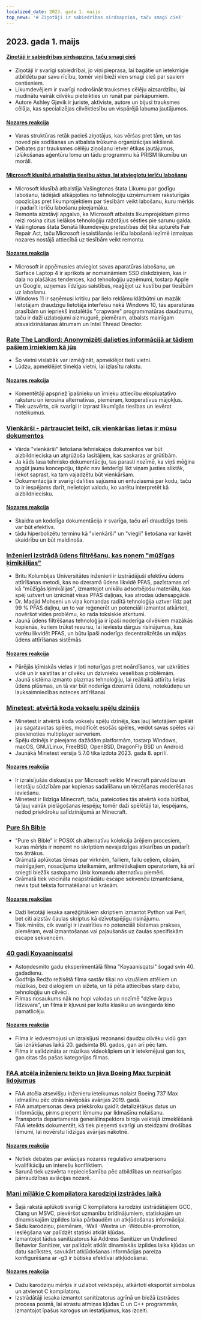 ```yaml
---
localized_date: 2023. gada 1. maijs
top_news: '# Ziņotāji ir sabiedrības sirdsapziņa, taču smagi cieš'
---
```




<CallToAction />

<Steps>

## 2023. gada 1. maijs

#### [Ziņotāji ir sabiedrības sirdsapziņa, taču smagi cieš](https://covertactionmagazine.com/2023/04/25/whistleblowers-are-the-conscience-of-society-yet-suffer-gravely-for-trying-to-hold-the-rich-and-powerful-accountable-for-their-sins/)

- Ziņotāji ir svarīgi sabiedrībai, jo viņi pieprasa, lai bagātie un ietekmīgie atbildētu par savu rīcību, tomēr viņi bieži vien smagi cieš par saviem centieniem.
- Likumdevējiem ir svarīgi nodrošināt trauksmes cēlēju aizsardzību, lai mudinātu vairāk cilvēku pieteikties un runāt par pārkāpumiem.
- Autore Ashley Gjøvik ir juriste, aktīviste, autore un bijusī trauksmes cēlāja, kas specializējas cilvēktiesību un vispārējā labuma jautājumos.

#### [Nozares reakcija](http://news.ycombinator.com/item?id=35762780)

- Varas struktūras retāk pacieš ziņotājus, kas vēršas pret tām, un tas noved pie sodīšanas un atbalsta trūkuma organizācijas iekšienē.
- Debates par trauksmes cēlēju ziņošanu ietver ētikas jautājumus, izlūkošanas aģentūru lomu un tādu programmu kā PRISM likumību un morāli.

#### [Microsoft klusībā atbalstīja tiesību aktus, lai atvieglotu ierīču labošanu](https://grist.org/technology/microsoft-right-to-repair-quietly-supported-legislation-to-make-it-easier-to-fix-devices-heres-why-thats-a-big-deal/)

- Microsoft klusībā atbalstīja Vašingtonas štata Likumu par godīgu labošanu, tādējādi atkāpjoties no tehnoloģiju uzņēmumiem raksturīgās opozīcijas pret likumprojektiem par tiesībām veikt labošanu, kuru mērķis ir padarīt ierīču labošanu pieejamāku.
- Remonta aizstāvji apgalvo, ka Microsoft atbalsts likumprojektam pirmo reizi rosina citus lielākos tehnoloģiju ražotājus sēsties pie sarunu galda.
- Vašingtonas štata Senātā likumdevēju pretestības dēļ tika apturēts Fair Repair Act, taču Microsoft iesaistīšanās ierīču labošanā iezīmē izmaiņas nozares nostājā attiecībā uz tiesībām veikt remontu.

#### [Nozares reakcija](http://news.ycombinator.com/item?id=35758842)

- Microsoft ir apņēmusies atvieglot savas aparatūras labošanu, un Surface Laptop 4 ir aprīkots ar nomaināmiem SSD diskdziņiem, kas ir daļa no plašākas tendences, kad tehnoloģiju uzņēmumi, tostarp Apple un Google, uzņemas līdzīgas saistības, reaģējot uz kustību par tiesībām uz labošanu.
- Windows 11 ir saņēmusi kritiku par lielo reklāmu klātbūtni un mazāk lietotājam draudzīgu lietotāja interfeisu nekā Windows 10, tās aparatūras prasībām un iepriekš instalētās "crapware" programmatūras daudzumu, taču ir daži uzlabojumi aizmugurē, piemēram, atbalsts mainīgam atsvaidzināšanas ātrumam un Intel Thread Director.

### [Rate The Landlord: Anonymizēti dalieties informācijā ar tādiem pašiem īrniekiem kā jūs](https://ratethelandlord.org)

- Šo vietni vislabāk var izmēģināt, apmeklējot tieši vietni.
- Lūdzu, apmeklējiet tīmekļa vietni, lai izlasītu rakstu.

#### [Nozares reakcija](http://news.ycombinator.com/item?id=35759016)

- Komentētāji apspriež īpašnieku un īrnieku attiecību ekspluatatīvo raksturu un ierosina alternatīvas, piemēram, kooperatīvus mājokļus.
- Tiek uzsvērts, cik svarīgi ir izprast likumīgās tiesības un ievērot noteikumus.

### [Vienkārši - pārtrauciet teikt, cik vienkāršas lietas ir mūsu dokumentos](https://justsimply.dev/)

- Vārda "vienkārši" lietošana tehniskajos dokumentos var būt aizbildnieciska un atgrūžoša lasītājiem, kas saskaras ar grūtībām.
- Ja kāds lasa tehnisko dokumentāciju, tas parasti nozīmē, ka viņš mēģina apgūt jaunu koncepciju, tāpēc nav lietderīgi likt viņam justies sliktāk, liekot saprast, ka tam vajadzētu būt vienkāršam.
- Dokumentācijā ir svarīgi dalīties sajūsmā un entuziasmā par kodu, taču to ir iespējams darīt, nelietojot valodu, ko varētu interpretēt kā aizbildniecisku.

#### [Nozares reakcija](http://news.ycombinator.com/item?id=35759449)

- Skaidra un kodolīga dokumentācija ir svarīga, taču arī draudzīgs tonis var būt efektīvs.
- tādu hiperbolizētu terminu kā "vienkārši" un "viegli" lietošana var kavēt skaidrību un būt maldinoša.

### [Inženieri izstrādā ūdens filtrēšanu, kas noņem "mūžīgas ķimikālijas"](https://news.ubc.ca/2023/03/22/new-ubc-water-treatment-zaps-forever-chemicals-for-good/)

- Britu Kolumbijas Universitātes inženieri ir izstrādājuši efektīvu ūdens attīrīšanas metodi, kas no dzeramā ūdens likvidē PFAS, pazīstamas arī kā "mūžīgās ķimikālijas", izmantojot unikālu adsorbējošu materiālu, kas spēj uztvert un iznīcināt visas PFAS daļiņas, kas atrodas ūdensapgādē.
- Dr. Madjid Mohseni un viņa komandas radītā tehnoloģija uztver līdz pat 99 % PFAS daļiņu, un to var reģenerēt un potenciāli izmantot atkārtoti, novēršot vides problēmu, ko rada toksiskie atkritumi.
- Jaunā ūdens filtrēšanas tehnoloģija ir īpaši noderīga cilvēkiem mazākās kopienās, kuriem trūkst resursu, lai ieviestu dārgus risinājumus, kas varētu likvidēt PFAS, un būtu īpaši noderīga decentralizētās un mājas ūdens attīrīšanas sistēmās.

#### [Nozares reakcija](http://news.ycombinator.com/item?id=35764476)

- Pārējās ķīmiskās vielas ir ļoti noturīgas pret noārdīšanos, var uzkrāties vidē un ir saistītas ar cilvēku un dzīvnieku veselības problēmām.
- Jaunā sistēma izmanto plazmas tehnoloģiju, lai reāllaikā attīrītu lielas ūdens plūsmas, un tā var būt noderīga dzeramā ūdens, notekūdeņu un lauksaimniecības noteces attīrīšanai.

### [Minetest: atvērtā koda vokseļu spēļu dzinējs](https://www.minetest.net/)

- Minetest ir atvērtā koda vokseļu spēļu dzinējs, kas ļauj lietotājiem spēlēt jau sagatavotas spēles, modificēt esošās spēles, veidot savas spēles vai pievienoties multiplayer serveriem.
- Spēļu dzinējs ir pieejams dažādām platformām, tostarp Windows, macOS, GNU/Linux, FreeBSD, OpenBSD, DragonFly BSD un Android.
- Jaunākā Minetest versija 5.7.0 tika izdota 2023. gada 8. aprīlī.

#### [Nozares reakcija](http://news.ycombinator.com/item?id=35766570)

- Ir izraisījušās diskusijas par Microsoft veikto Minecraft pārvaldību un lietotāju sūdzībām par kopienas sadalīšanu un tērzēšanas moderēšanas ieviešanu.
- Minetest ir līdzīga Minecraft, taču, pateicoties tās atvērtā koda būtībai, tā ļauj vairāk pielāgošanas iespēju; tomēr daži spēlētāji tai, iespējams, nedod priekšroku salīdzinājumā ar Minecraft.

### [Pure Sh Bible](https://github.com/dylanaraps/pure-sh-bible)

- "Pure sh Bible" ir POSIX sh alternatīvu kolekcija ārējiem procesiem, kuras mērķis ir noņemt no skriptiem nevajadzīgas atkarības un padarīt tos ātrākus.
- Grāmatā aplūkotas tēmas par virknēm, failiem, failu ceļiem, cilpām, mainīgajiem, nosacījuma izteiksmēm, aritmētiskajiem operatoriem, kā arī sniegti biežāk sastopamo Unix komandu alternatīvu piemēri.
- Grāmatā tiek veicināta neapstrādātu escape sekvenču izmantošana, nevis tput teksta formatēšanai un krāsām.

#### [Nozares reakcijas](http://news.ycombinator.com/item?id=35765707)

- Daži lietotāji iesaka sarežģītākiem skriptiem izmantot Python vai Perl, bet citi aizstāv čaulas skriptus kā dzīvotspējīgu risinājumu.
- Tiek minēts, cik svarīgi ir izvairīties no potenciāli bīstamas prakses, piemēram, eval izmantošanas vai paļaušanās uz čaulas specifiskām escape sekvencēm.

### [40 gadi Koyaanisqatsi](https://www.thecurb.com.au/40-years-of-koyaanisqatsi/)

- Astoņdesmito gadu eksperimentālā filma "Koyaanisqatsi" šogad svin 40. gadadienu.
- Godfrija Redžo režisētā filma sastāv tikai no vizuāliem attēliem un mūzikas, bez dialogiem un sižeta, un tā pēta attiecības starp dabu, tehnoloģiju un cilvēci.
- Filmas nosaukums nāk no hopi valodas un nozīmē "dzīve ārpus līdzsvara", un filma ir kļuvusi par kulta klasiku un avangarda kino pamatlicēju.

#### [Nozares reakcija](http://news.ycombinator.com/item?id=35764584)

- Filma ir iedvesmojusi un izraisījusi rezonansi daudzu cilvēku vidū gan tās iznākšanas laikā 20. gadsimta 80. gados, gan arī pēc tam.
- Filma ir salīdzināta ar mūzikas videoklipiem un ir ietekmējusi gan tos, gan citas tās pašas kategorijas filmas.

### [FAA atcēla inženieru teikto un ļāva Boeing Max turpināt lidojumus](https://apnews.com/article/boeing-max-crashes-faa-ea8fac0ad2758b08c58d2d64756fbf37)

- FAA atcēla atsevišķu inženieru ieteikumus nolaist Boeing 737 Max lidmašīnu pēc otrās nāvējošās avārijas 2019. gadā.
- FAA amatpersonas deva priekšroku gaidīt detalizētākus datus un informāciju, pirms pieņemt lēmumu par lidmašīnu nolaišanu.
- Transporta departamenta ģenerālinspektora biroja veiktajā izmeklēšanā FAA ieteikts dokumentēt, kā tiek pieņemti svarīgi un steidzami drošības lēmumi, lai novērstu līdzīgas avārijas nākotnē.

#### [Nozares reakcija](http://news.ycombinator.com/item?id=35761706)

- Notiek debates par aviācijas nozares regulatīvo amatpersonu kvalifikāciju un interešu konfliktiem.
- Sarunā tiek uzsvērta nepieciešamība pēc atbildības un neatkarīgas pārraudzības aviācijas nozarē.

### [Mani mīļākie C kompilatora karodziņi izstrādes laikā](https://nullprogram.com/blog/2023/04/29/)

- Šajā rakstā aplūkoti svarīgi C kompilatora karodziņi izstrādātājiem GCC, Clang un MSVC, pievēršot uzmanību brīdinājumiem, statiskajām un dinamiskajām izpildes laika pārbaudēm un atkļūdošanas informācijai.
- Šādu karodziņu, piemēram, -Wall -Wextra un -Wdouble-promotion, ieslēgšana var palīdzēt statiski atklāt kļūdas.
- Izmantojot tādus sanitizatorus kā Address Sanitizer un Undefined Behavior Sanitizer, var palīdzēt atklāt dinamiskās izpildes laika kļūdas un datu sacīkstes, savukārt atkļūdošanas informācijas pareiza konfigurēšana ar -g3 ir būtiska efektīvai atkļūdošanai.

#### [Nozares reakcija](http://news.ycombinator.com/item?id=35758898)

- Dažu karodziņu mērķis ir uzlabot veiktspēju, atkārtoti eksportēt simbolus un atvienot C kompilatoru.
- Izstrādātāji iesaka izmantot sanitizatorus agrīnā un biežā izstrādes procesa posmā, lai atrastu atmiņas kļūdas C un C++ programmās, izmantojot īpašus karogus un iestatījumus, kas izcelti.

</Steps>
